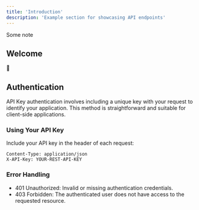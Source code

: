 ```yaml
---
title: 'Introduction'
description: 'Example section for showcasing API endpoints'
---
```


<Note>
  Some note
</Note>

## Welcome

:wave:

## Authentication

API Key authentication involves including a unique key with your request to identify your application. This method is straightforward and suitable for client-side applications.

### Using Your API Key

Include your API key in the header of each request:

```Text Headers
Content-Type: application/json
X-API-Key: YOUR-REST-API-KEY
```

### Error Handling

- 401 Unauthorized: Invalid or missing authentication credentials.
- 403 Forbidden: The authenticated user does not have access to the requested resource.